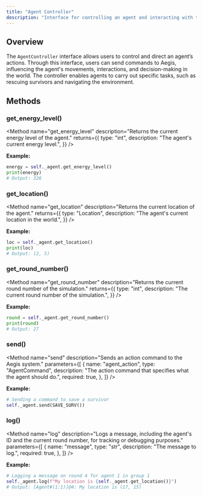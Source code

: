 ```yaml
---
title: "Agent Controller"
description: "Interface for controlling an agent and interacting with the Aegis system."
---
```


## Overview

The `AgentController` interface allows users to control and direct an agent’s actions.
Through this interface, users can send commands to Aegis, influencing the agent's movements,
interactions, and decision-making in the world. The controller enables agents to carry
out specific tasks, such as rescuing survivors and navigating the environment.

## Methods

### get_energy_level()

<Method
  name="get_energy_level"
  description="Returns the current energy level of the agent."
  returns={{
    type: "int",
    description: "The agent's current energy level.",
  }}
/>

**Example:**

```py
energy = self._agent.get_energy_level()
print(energy)
# Output: 326
```

### get_location()

<Method
  name="get_location"
  description="Returns the current location of the agent."
  returns={{
    type: "Location",
    description: "The agent's current location in the world.",
  }}
/>

**Example:**

```py
loc = self._agent.get_location()
print(loc)
# Output: (2, 5)
```

### get_round_number()

<Method
  name="get_round_number"
  description="Returns the current round number of the simulation."
  returns={{
    type: "int",
    description: "The current round number of the simulation.",
  }}
/>

**Example:**

```py
round = self._agent.get_round_number()
print(round)
# Output: 27
```

### send()

<Method
  name="send"
  description="Sends an action command to the Aegis system."
  parameters={[
    {
      name: "agent_action",
      type: "AgentCommand",
      description:
        "The action command that specifies what the agent should do.",
      required: true,
    },
  ]}
/>

**Example:**

```py
# Sending a command to save a survivor
self._agent.send(SAVE_SURV())
```

### log()

<Method
  name="log"
  description="Logs a message, including the agent's ID and the current round number, for tracking or debugging purposes."
  parameters={[
    {
      name: "message",
      type: "str",
      description: "The message to log.",
      required: true,
    },
  ]}
/>

**Example:**

```py
# Logging a message on round 4 for agent 1 in group 1
self._agent.log(f"My location is {self._agent.get_location()}")
# Output: [Agent#(1:1)]@4: My location is (17, 15)
```
